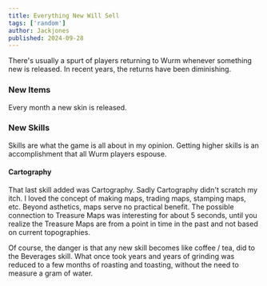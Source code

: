 ```yaml
---
title: Everything New Will Sell
tags: ['random']
author: Jackjones
published: 2024-09-28
---
```


There's usually a spurt of players returning to Wurm whenever something new is released. In recent years, the returns have been diminishing.

### New Items

Every month a new skin is released.

### New Skills

Skills are what the game is all about in my opinion. Getting higher skills is an accomplishment that all Wurm players espouse.

#### Cartography

That last skill added was Cartography. Sadly Cartography didn't scratch my itch. I loved the concept of making maps, trading maps, stamping maps, etc. Beyond asthetics, maps serve no practical benefit. The possible connection to Treasure Maps was interesting for about 5 seconds, until you realize the Treasure Maps are from a point in time in the past and not based on current topographies.




Of course, the danger is that any new skill becomes like coffee / tea, did to the Beverages skill. What once took years and years of grinding was reduced to a few months of roasting and toasting, without the need to measure a gram of water.